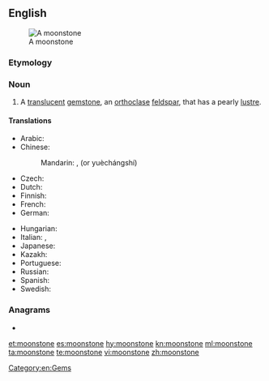 ==English==
[[Image:MoonstoneGem.jpg|thumb|A moonstone]]

===Etymology===
{{compound|moon|stone|lang=en}}

===Noun===
{{wikipedia|moonstone (gemstone)}}
{{en-noun}}

# {{label|en|mineral}} A [[translucent]] [[gemstone]], an [[orthoclase]] [[feldspar]], that has a pearly [[lustre]].

====Translations====
{{trans-top|translucent gemstone}}
* Arabic: {{t|ar|حَجَر اَلْقَمْر|m}}
* Chinese:
*: Mandarin: {{t+|cmn|月長石|sc=Hani}}, {{t+|cmn|月长石|tr=yuèzhǎngshí|sc=Hani}} (or yuèchángshí)
* Czech: {{t|cs|měsíček}}
* Dutch: {{t|nl|maansteen|m}}
* Finnish: {{t+|fi|kuukivi}}
* French: {{t+|fr|pierre de lune}}
* German: {{t+|de|Mondstein}}
{{trans-mid}}
* Hungarian: {{t+|hu|holdkő}}
* Italian: {{t|it|pietra di luna|f}}, {{t|it|lunaria|f}}
* Japanese: {{t|ja|月長石|tr=げっちょうせき, gecchouseki|sc=Jpan}}
* Kazakh: {{t|kk|айтас|sc=Cyrl}}
* Portuguese: {{t|pt|pedra da Lua|f}}
* Russian: {{t|ru|лу́нный ка́мень|m}}
* Spanish: {{t|es|piedra de luna|f}}
* Swedish: {{t|sv|månsten}}
{{trans-bottom}}

===Anagrams===
* {{l|en|monotones}}

[[Category:en:Gems]]

[[et:moonstone]]
[[es:moonstone]]
[[hy:moonstone]]
[[kn:moonstone]]
[[ml:moonstone]]
[[ta:moonstone]]
[[te:moonstone]]
[[vi:moonstone]]
[[zh:moonstone]]